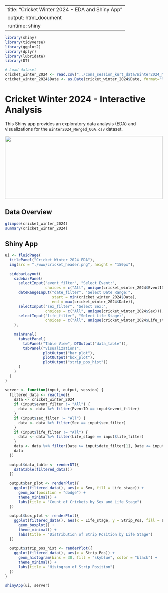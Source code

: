 
---
title: "Cricket Winter 2024 - EDA and Shiny App"
output: html_document
runtime: shiny
---

```r
library(shiny)
library(tidyverse)
library(ggplot2)
library(dplyr)
library(lubridate)
library(DT)

# Load dataset
cricket_winter_2024 <- read.csv("../cons_session_kurt_data/Winter2024_Merged_UGA.csv")
cricket_winter_2024$Date <- as.Date(cricket_winter_2024$Date, format="%m/%d/%Y")
```

# Cricket Winter 2024 - Interactive Analysis

This Shiny app provides an exploratory data analysis (EDA) and visualizations for the `Winter2024_Merged_UGA.csv` dataset.

<img src="header.png" style="width:100%; max-height:200px;">

## Data Overview

```r
glimpse(cricket_winter_2024)
summary(cricket_winter_2024)
```

## Shiny App

```r
ui <- fluidPage(
  titlePanel("Cricket Winter 2024 EDA"),
  img(src = "./www/cricket_header.png", height = "150px"),
  
  sidebarLayout(
    sidebarPanel(
      selectInput("event_filter", "Select Event:", 
                  choices = c("All", unique(cricket_winter_2024$EventID))),
      dateRangeInput("date_filter", "Select Date Range:",
                     start = min(cricket_winter_2024$Date),
                     end = max(cricket_winter_2024$Date)),
      selectInput("sex_filter", "Select Sex:", 
                  choices = c("All", unique(cricket_winter_2024$Sex))),
      selectInput("life_filter", "Select Life Stage:", 
                  choices = c("All", unique(cricket_winter_2024$Life_stage)))
    ),
    
    mainPanel(
      tabsetPanel(
        tabPanel("Table View", DTOutput("data_table")),
        tabPanel("Visualizations", 
                 plotOutput("bar_plot"),
                 plotOutput("box_plot"),
                 plotOutput("strip_pos_hist"))
      )
    )
  )
)

server <- function(input, output, session) {
  filtered_data <- reactive({
    data <- cricket_winter_2024
    if (input$event_filter != "All") {
      data <- data %>% filter(EventID == input$event_filter)
    }
    if (input$sex_filter != "All") {
      data <- data %>% filter(Sex == input$sex_filter)
    }
    if (input$life_filter != "All") {
      data <- data %>% filter(Life_stage == input$life_filter)
    }
    data <- data %>% filter(Date >= input$date_filter[1], Date <= input$date_filter[2])
    data
  })
  
  output$data_table <- renderDT({
    datatable(filtered_data())
  })
  
  output$bar_plot <- renderPlot({
    ggplot(filtered_data(), aes(x = Sex, fill = Life_stage)) +
      geom_bar(position = "dodge") +
      theme_minimal() +
      labs(title = "Count of Crickets by Sex and Life Stage")
  })
  
  output$box_plot <- renderPlot({
    ggplot(filtered_data(), aes(x = Life_stage, y = Strip_Pos, fill = Life_stage)) +
      geom_boxplot() +
      theme_minimal() +
      labs(title = "Distribution of Strip Position by Life Stage")
  })
  
  output$strip_pos_hist <- renderPlot({
    ggplot(filtered_data(), aes(x = Strip_Pos)) +
      geom_histogram(bins = 30, fill = "skyblue", color = "black") +
      theme_minimal() +
      labs(title = "Histogram of Strip Position")
  })
}

shinyApp(ui, server)
```

